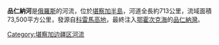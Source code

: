 '''品仁納河'''是[[俄羅斯|俄羅斯]]的河流，位於[[堪察加半島|堪察加半島]]，河道全長約713公里，流域面積73,500平方公里，發源自[[科雷馬高地|科雷馬高地]]，最終注入[[鄂霍次克海|鄂霍次克海]]的[[品仁納灣|品仁納灣]]。

{{Russia-geo-stub}}

[[Category:堪察加边疆区河流|Category:堪察加边疆区河流]]